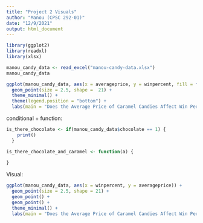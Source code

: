 ```yaml
---
title: "Project 2 Visuals"
author: "Manou (CPSC 292-01)"
date: "12/9/2021"
output: html_document
---
```


```r
library(ggplot2)
library(readxl)
library(xlsx)
```

```r
manou_candy_data <- read_excel("manou-candy-data.xlsx")
manou_candy_data
```

```r
ggplot(manou_candy_data, aes(x = averageprice, y = winpercent, fill = factor(caramel))) +
  geom_point(size = 2.5, shape =  21) +
  theme_minimal() +
  theme(legend.position = "bottom") +
  labs(main = "Does the Average Price of Caramel Candies Affect Win Percent?",x = "Average Price", y = "Win Percent", fill = "Caramel Presence (0 = F, 1 = T)")
```

conditional + function:
```r

is_there_chocolate <- if(manou_candy_data$chocolate == 1) {
    print()
  }

is_there_chocolate_and_caramel <- function(a) {
  
}

```

Visual:
```r

ggplot(manou_candy_data, aes(x = winpercent, y = averageprice)) +
  geom_point(size = 2.5, shape = 21) +
  geom_point() +
  geom_point() +
  theme_minimal() +
  labs(main = "Does the Average Price of Caramel Candies Affect Win Percent?",x = "Average Price", y = "Win Percent")

```

